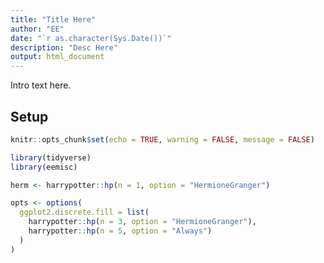 ```yaml
---
title: "Title Here"
author: "EE"
date: "`r as.character(Sys.Date())`"
description: "Desc Here"
output: html_document
---
```


Intro text here.

## Setup

```r
knitr::opts_chunk$set(echo = TRUE, warning = FALSE, message = FALSE)

library(tidyverse)
library(eemisc)

herm <- harrypotter::hp(n = 1, option = "HermioneGranger")

opts <- options(
  ggplot2.discrete.fill = list(
    harrypotter::hp(n = 3, option = "HermioneGranger"),
    harrypotter::hp(n = 5, option = "Always")
  )
)
```

